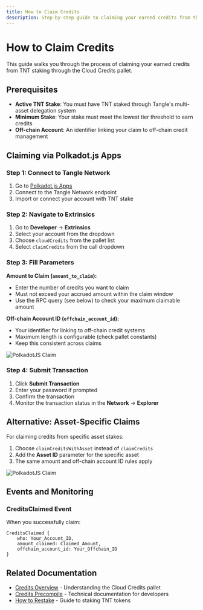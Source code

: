 ```yaml
---
title: How to Claim Credits
description: Step-by-step guide to claiming your earned credits from the Cloud Credits pallet
---
```


# How to Claim Credits

This guide walks you through the process of claiming your earned credits from TNT staking through the Cloud Credits pallet.

## Prerequisites

- **Active TNT Stake**: You must have TNT staked through Tangle's multi-asset delegation system
- **Minimum Stake**: Your stake must meet the lowest tier threshold to earn credits
- **Off-chain Account**: An identifier linking your claim to off-chain credit management

## Claiming via Polkadot.js Apps

### Step 1: Connect to Tangle Network

1. Go to [Polkadot.js Apps](https://polkadot.js.org/apps)
2. Connect to the Tangle Network endpoint
3. Import or connect your account with TNT stake

### Step 2: Navigate to Extrinsics

1. Go to **Developer** → **Extrinsics**
2. Select your account from the dropdown
3. Choose `cloudCredits` from the pallet list
4. Select `claimCredits` from the call dropdown

### Step 3: Fill Parameters

**Amount to Claim (`amount_to_claim`):**

- Enter the number of credits you want to claim
- Must not exceed your accrued amount within the claim window
- Use the RPC query (see below) to check your maximum claimable amount

**Off-chain Account ID (`offchain_account_id`):**

- Your identifier for linking to off-chain credit systems
- Maximum length is configurable (check pallet constants)
- Keep this consistent across claims

![PolkadotJS Claim](/images/claim.png)

### Step 4: Submit Transaction

1. Click **Submit Transaction**
2. Enter your password if prompted
3. Confirm the transaction
4. Monitor the transaction status in the **Network** → **Explorer**

## Alternative: Asset-Specific Claims

For claiming credits from specific asset stakes:

1. Choose `claimCreditsWithAsset` instead of `claimCredits`
2. Add the **Asset ID** parameter for the specific asset
3. The same amount and off-chain account ID rules apply

![PolkadotJS Claim](/images/claim-assets.png)

## Events and Monitoring

### CreditsClaimed Event

When you successfully claim:

```
CreditsClaimed {
    who: Your_Account_ID,
    amount_claimed: Claimed_Amount,
    offchain_account_id: Your_Offchain_ID
}
```

## Related Documentation

- [Credits Overview](/restake/credits) - Understanding the Cloud Credits pallet
- [Credits Precompile](/restake/credits/precompile) - Technical documentation for developers
- [How to Restake](/restake/how_to_restake) - Guide to staking TNT tokens
